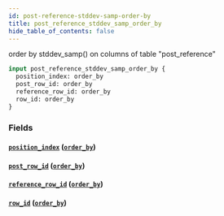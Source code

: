 ```yaml
---
id: post-reference-stddev-samp-order-by
title: post_reference_stddev_samp_order_by
hide_table_of_contents: false
---
```


order by stddev_samp() on columns of table "post_reference"

```graphql
input post_reference_stddev_samp_order_by {
  position_index: order_by
  post_row_id: order_by
  reference_row_id: order_by
  row_id: order_by
}
```

### Fields

#### [`position_index`](#) ([`order_by`](../enums/order-by))

#### [`post_row_id`](#) ([`order_by`](../enums/order-by))

#### [`reference_row_id`](#) ([`order_by`](../enums/order-by))

#### [`row_id`](#) ([`order_by`](../enums/order-by))
